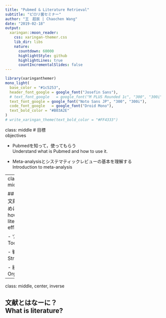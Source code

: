 ```yaml
---
title: "Pubmed & Literature Retrieval"
subtitle: "ピロリ菌セミナー"
author: "王　超辰 | Chaochen Wang"
date: "2019-02-18"
output:
  xaringan::moon_reader:
    css: xaringan-themer.css
    lib_dir: libs
    nature:
      countdown: 60000
      highlightStyle: github
      highlightLines: true
      countIncrementalSlides: false
---
```


```r
library(xaringanthemer)
mono_light(
  base_color = "#1c5253",
  header_font_google = google_font("Josefin Sans"),
  # text_font_google   = google_font("M PLUS Rounded 1c", "300", "300i"),
  text_font_google = google_font("Noto Sans JP", "300", "300i"), 
  code_font_google   = google_font("Droid Mono"),
  text_bold_color = "#B03A2E"
)
# write_xaringan_theme(text_bold_color = "#FF4333")
```



class: middle
# 目標 <br> objectives

- Pubmedを知って，使ってもらう <br> Understand what is Pubmed and how to use it. 

- Meta-analysisとシステマティックレビューの基本を理解する <br> Introduction to meta-analysis


---
class: middle

## 効率的に文献を探すために <br> how to find literature efficiently?

- ツール <br> Tool

- 戦略 <br> Strategy

- 統合，秩序 <br> Organization

---
class: middle, center, inverse

## 文献とはなーに？ <br> What is literature?
